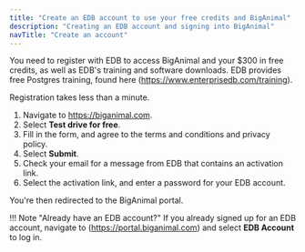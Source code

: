 ```yaml
---
title: "Create an EDB account to use your free credits and BigAnimal"
description: "Creating an EDB account and signing into BigAnimal"
navTitle: "Create an account" 
---
```


You need to register with EDB to access BigAnimal and your $300 in free credits, as well as EDB's training and software downloads. EDB provides free Postgres training, found here (https://www.enterprisedb.com/training).

Registration takes less than a minute.

1. Navigate to <https://biganimal.com>.
2. Select **Test drive for free**.
3. Fill in the form, and agree to the terms and conditions and privacy policy.
4. Select **Submit**.
5. Check your email for a message from EDB that contains an activation link.
6. Select the activation link, and enter a password for your EDB account.

You're then redirected to the BigAnimal portal.

!!! Note "Already have an EDB account?"
    If you already signed up for an EDB account, navigate to (https://portal.biganimal.com) and select **EDB Account** to log in. 
